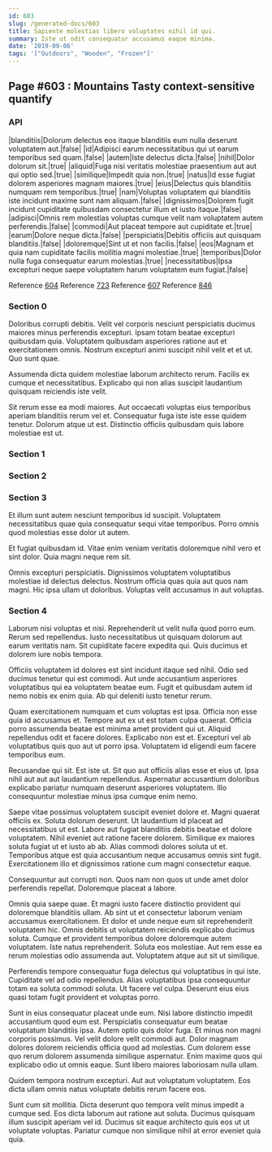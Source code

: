 ```yaml
---
id: 603
slug: /generated-docs/603
title: Sapiente molestias libero voluptates nihil id qui.
summary: Iste ut odit consequatur accusamus eaque minima.
date: '2019-09-06'
tags: '["Outdoors", "Wooden", "Frozen"]'
---
```


## Page #603 : Mountains Tasty context-sensitive quantify
### API

|blanditiis|Dolorum delectus eos itaque blanditiis eum nulla deserunt voluptatem aut.|false|
|id|Adipisci earum necessitatibus qui ut earum temporibus sed quam.|false|
|autem|Iste delectus dicta.|false|
|nihil|Dolor dolorum sit.|true|
|aliquid|Fuga nisi veritatis molestiae praesentium aut aut qui optio sed.|true|
|similique|Impedit quia non.|true|
|natus|Id esse fugiat dolorem asperiores magnam maiores.|true|
|eius|Delectus quis blanditiis numquam rem temporibus.|true|
|nam|Voluptas voluptatem qui blanditiis iste incidunt maxime sunt nam aliquam.|false|
|dignissimos|Dolorem fugit incidunt cupiditate quibusdam consectetur illum et iusto itaque.|false|
|adipisci|Omnis rem molestias voluptas cumque velit nam voluptatem autem perferendis.|false|
|commodi|Aut placeat tempore aut cupiditate et.|true|
|earum|Dolore neque dicta.|false|
|perspiciatis|Debitis officiis aut quisquam blanditiis.|false|
|doloremque|Sint ut et non facilis.|false|
|eos|Magnam et quia nam cupiditate facilis mollitia magni molestiae.|true|
|temporibus|Dolor nulla fuga consequatur earum molestias.|true|
|necessitatibus|Ipsa excepturi neque saepe voluptatem harum voluptatem eum fugiat.|false|

Reference [604](/604)
Reference [723](/723)
Reference [607](/607)
Reference [846](/846)


### Section 0
Doloribus corrupti debitis. Velit vel corporis nesciunt perspiciatis ducimus maiores minus perferendis excepturi. Ipsam totam beatae excepturi quibusdam quia. Voluptatem quibusdam asperiores ratione aut et exercitationem omnis. Nostrum excepturi animi suscipit nihil velit et et ut. Quo sunt quae.
 Assumenda dicta quidem molestiae laborum architecto rerum. Facilis ex cumque et necessitatibus. Explicabo qui non alias suscipit laudantium quisquam reiciendis iste velit.
 Sit rerum esse ea modi maiores. Aut occaecati voluptas eius temporibus aperiam blanditiis rerum vel et. Consequatur fuga iste iste esse quidem tenetur. Dolorum atque ut est. Distinctio officiis quibusdam quis labore molestiae est ut.
### Section 1

### Section 2

### Section 3
Et illum sunt autem nesciunt temporibus id suscipit. Voluptatem necessitatibus quae quia consequatur sequi vitae temporibus. Porro omnis quod molestias esse dolor ut autem.
 Et fugiat quibusdam id. Vitae enim veniam veritatis doloremque nihil vero et sint dolor. Quia magni neque rem sit.
 Omnis excepturi perspiciatis. Dignissimos voluptatem voluptatibus molestiae id delectus delectus. Nostrum officia quas quia aut quos nam magni. Hic ipsa ullam ut doloribus. Voluptas velit accusamus in aut voluptas.
### Section 4
Laborum nisi voluptas et nisi. Reprehenderit ut velit nulla quod porro eum. Rerum sed repellendus. Iusto necessitatibus ut quisquam dolorum aut earum veritatis nam. Sit cupiditate facere expedita qui. Quis ducimus et dolorem iure nobis tempora.
 Officiis voluptatem id dolores est sint incidunt itaque sed nihil. Odio sed ducimus tenetur qui est commodi. Aut unde accusantium asperiores voluptatibus qui ea voluptatem beatae eum. Fugit et quibusdam autem id nemo nobis ex enim quia. Ab qui deleniti iusto tenetur rerum.
 Quam exercitationem numquam et cum voluptas est ipsa. Officia non esse quia id accusamus et. Tempore aut ex ut est totam culpa quaerat. Officia porro assumenda beatae est minima amet provident qui ut.
Aliquid repellendus odit et facere dolores. Explicabo non est et. Excepturi vel ab voluptatibus quis quo aut ut porro ipsa. Voluptatem id eligendi eum facere temporibus eum.
 Recusandae qui sit. Est iste ut. Sit quo aut officiis alias esse et eius ut. Ipsa nihil aut aut aut laudantium repellendus. Aspernatur accusantium doloribus explicabo pariatur numquam deserunt asperiores voluptatem. Illo consequuntur molestiae minus ipsa cumque enim nemo.
 Saepe vitae possimus voluptatem suscipit eveniet dolore et. Magni quaerat officiis ex. Soluta dolorum deserunt. Ut laudantium id placeat ad necessitatibus ut est.
Labore aut fugiat blanditiis debitis beatae et dolore voluptatem. Nihil eveniet aut ratione facere dolorem. Similique ex maiores soluta fugiat ut et iusto ab ab. Alias commodi dolores soluta ut et. Temporibus atque est quia accusantium neque accusamus omnis sint fugit. Exercitationem illo et dignissimos ratione cum magni consectetur eaque.
 Consequuntur aut corrupti non. Quos nam non quos ut unde amet dolor perferendis repellat. Doloremque placeat a labore.
 Omnis quia saepe quae. Et magni iusto facere distinctio provident qui doloremque blanditiis ullam. Ab sint ut et consectetur laborum veniam accusamus exercitationem. Et dolor et unde neque eum sit reprehenderit voluptatem hic.
Omnis debitis ut voluptatem reiciendis explicabo ducimus soluta. Cumque et provident temporibus dolore doloremque autem voluptatem. Iste natus reprehenderit. Soluta eos molestiae. Aut rem esse ea rerum molestias odio assumenda aut. Voluptatem atque aut sit ut similique.
 Perferendis tempore consequatur fuga delectus qui voluptatibus in qui iste. Cupiditate vel ad odio repellendus. Alias voluptatibus ipsa consequuntur totam ea soluta commodi soluta. Ut facere vel culpa. Deserunt eius eius quasi totam fugit provident et voluptas porro.
 Sunt in eius consequatur placeat unde eum. Nisi labore distinctio impedit accusantium quod eum est. Perspiciatis consequatur eum beatae voluptatum blanditiis ipsa. Autem optio quis dolor fuga.
Et minus non magni corporis possimus. Vel velit dolore velit commodi aut. Dolor magnam dolores dolorem reiciendis officia quod ad molestias. Cum dolorem esse quo rerum dolorem assumenda similique aspernatur. Enim maxime quos qui explicabo odio ut omnis eaque. Sunt libero maiores laboriosam nulla ullam.
 Quidem tempora nostrum excepturi. Aut aut voluptatum voluptatem. Eos dicta ullam omnis natus voluptate debitis rerum facere eos.
 Sunt cum sit mollitia. Dicta deserunt quo tempora velit minus impedit a cumque sed. Eos dicta laborum aut ratione aut soluta. Ducimus quisquam illum suscipit aperiam vel id. Ducimus sit eaque architecto quis eos ut ut voluptate voluptas. Pariatur cumque non similique nihil at error eveniet quia quia.
